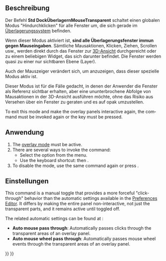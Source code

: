 <languages/>

{{Docnav/de
|[[Std_DockOverlayToggleTransparent/de|DockÜberlagernTransparentUmschalten]]
|[[Std_DockOverlayToggleLeft/de|DockÜberlagernLinksUmschalten]]
|[[Std_View_Menu/de|Std Menü Ansicht]]
|IconL=
|IconR=Std_DockOverlayToggleLeft.svg
|IconC=Freecad.svg
}}

<div lang="en" dir="ltr" class="mw-content-ltr">
{{GuiCommand
|Name=Std DockOverlayMouseTransparent
|MenuLocation=View → Dock panel overlay → Bypass mouse events in docked overlay windows
|Workbenches=All
|Shortcut={{KEY|T}} {{KEY|T}}
|Version=1.0
|SeeAlso=[[Std_DockOverlayAll]]
}}
</div>

<span id="Description"></span>
==Beschreibung==

Der Befehl '''Std DockÜberlagernMouseTransparent''' schaltet einen globalen Modus "Hindurchklicken" für alle Fenster um, die sich gerade im [[Std_DockOverlayAll/de|Überlagerungssystem]] befinden.

Wenn dieser Modus aktiviert ist, '''sind alle Überlagerungsfenster immun gegen Mauseingaben'''. Sämtliche Mausaktionen, Klicken, Ziehen, Scrollen usw., werden direkt durch das Fenster zur [[3D_view/de|3D-Ansicht]] durchgereicht oder zu einem beliebigen Widget, das sich darunter befindet. Die Fenster werden quasi zu einer nur sichtbaren Ebene (Layer).

Auch der Mauszeiger verändert sich, um anzuzeigen, dass dieser spezielle Modus aktiv ist.

Dieser Modus ist für die Fälle gedacht, in denen der Anwender die Fenster als Referenz sichtbar erhalten, aber eine ununterbrochene Abfolge von Mausaktionen in der 3D-Ansicht ausführen möchte, ohne das Risiko aus Versehen über ein Fenster zu geraten und es auf opak umzustellen.

<div lang="en" dir="ltr" class="mw-content-ltr">
To exit this mode and make the overlay panels interactive again, the command must be invoked again or the {{KEY|Esc}} key must be pressed.
</div>

<span id="Usage"></span>
==Anwendung==

<div lang="en" dir="ltr" class="mw-content-ltr">
# The [[Std_DockOverlayAll|overlay mode]] must be active.
# There are several ways to invoke the command:
#* Select the {{MenuCommand|View → Dock panel overlay → Bypass mouse events in docked overlay windows}} option from the menu.
#* Use the keyboard shortcut: {{KEY|T}} then {{KEY|T}}.
# To disable the mode, use the same command again or press {{KEY|Esc}}.
</div>

<span id="Preferences"></span>
==Einstellungen==

<div lang="en" dir="ltr" class="mw-content-ltr">
This command is a manual toggle that provides a more forceful "click-through" behavior than the automatic settings available in the [[Preferences_Editor|Preferences Editor]]. It differs by making the entire panel non-interactive, not just the transparent parts, and it remains active until toggled off.
</div>

<div lang="en" dir="ltr" class="mw-content-ltr">
The related automatic settings can be found at {{MenuCommand|Edit → Preferences... → Display → UI → Overlay}}:
* '''Auto mouse pass through''': Automatically passes clicks through the transparent areas of an overlay panel.
* '''Auto mouse wheel pass through''': Automatically passes mouse wheel events through the transparent areas of an overlay panel.
</div>


{{Docnav/de
|[[Std_DockOverlayToggleTransparent/de|DockÜberlagernTransparentUmschalten]]
|[[Std_DockOverlayToggleLeft/de|DockÜberlagernLinksUmschalten]]
|[[Std_View_Menu/de|Std Menü Ansicht]]
|IconL=
|IconR=Std_DockOverlayToggleLeft.svg
|IconC=Freecad.svg
}}

{{Std_Base_navi{{#translation:}}}}
{{Userdocnavi{{#translation:}}}}